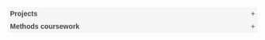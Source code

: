 <title>Portfolio</title>

<style>
.collapsible-container {
    width: 100%;
    max-width: 1900px;
    margin: 0 auto;
  }

  /* Media query for wider screens */
  @media screen and (min-width: 768px) {
    .collapsible-container {
      width: 90%;
    }
  }
.responsive-iframe-container {
    position: relative;
    padding-bottom: 56.25%; /* 16:9 aspect ratio */
    height: 0;
    overflow: hidden;
    left: 0;
    right: 0;
    top: 0;
    bottom: 0;
    margin: auto;
}

.responsive-iframe-container iframe {
    position: absolute;
    top: 0;
    left: 0;
    width: 65%;
    height: 65%;
    margin: auto;
}
  ul {
    list-style-type: disc;
    padding-left: 15px;
    font-size: 14px;
    line-height: 1.5;
  }

  li {
    margin-bottom: 10px;
  }
.collapsible {
  background-color: #f5f5f5;
  color: #444;
  cursor: pointer;
  padding: 5px;
  width: 100%;
  border: none;
  text-align: left;
  outline: none;
  font-size: 14px;
  transition: 0.4s;
  font-weight: bold;
}

.active, .collapsible:hover {
  background-color: #ddd;
}

.collapsible:after {
  content: '\002B';
  color: #777;
  font-weight: bold;
  float: right;
  margin-left: 5px;
}


.content {
  padding: 0 18px;
  display: none;
  overflow: hidden;
  background-color: white;
  border: 1px solid #ddd;
}
.image-container {
            display: flex;
  justify-content: center;
  align-items: center;
        }
.image-zoom {
    display: block;
    width: 75%;
    max-width: 100%;
    transition: transform .1s;
}
.image-container:hover .image-zoom {
    transform: scale(1.5);
    cursor: crosshair;
}
.iframe-container {
  display: flex;
  justify-content: center;
  align-items: center;
}
</style>

<button class="collapsible">Projects</button>

<div class="content">
  <p><ul>
  
  <button class="collapsible"><mark style="color:black;font-size:11px;background:#f5f5f5">USING TEXT DATA TO STUDY THE IMPACT OF NEWS SOURCE ON DISCOURSE</mark> <mark style="color:gray;font-size:11px;background:#f5f5f5">[NLP; ETL; LLM; TRANSFORMER MODELS; BIG DATA]</mark></button>

<div class="content">
  <p><ul>
 <h2 style="color:Black;font-size:18px;"> Main Contributions</h2>
 

<ul> 
<li> Extracted billions of tweets and replies from Twitter API using SQL, Python, and web scraping techniques </li>
<li> Transformed, cleansed, and normalized with Python, Pandas, and regular expressions </li>
<li> Optimized data collection and transformation tasks using parallel processing, indexing, and caching </li>
<li> Automated the data collection process to streamline data management processes for multiple collaborators  </li>
<li> Ensured data reliability and pipeline stability by developing logging and alerting mechanism to handle errors</li>
</ul>

 <h3 style="color:Black;font-size:18px;"> Summary</h3>

<p style="padding-left: 5px;">The purpose of this project was to explore the ways discourse varies dependent upon the news outlet reporting. To do so, we collected Tweets shared by news organizations and their replies dating back to 2017. The data collected yielded (soon to be published) insights into variations such as sentiment and similarity. It also invited the use of  techniques such as topic modeling and interrupted times series analyses surrounding the events of January 6, 2022. We sought to understand patterns related to the emotional charge and sentiment of text and how this varied across different news outlets and topics.</p>

 <h3 style="color:Black;font-size:18px;"> Methods</h3>

<p style="padding-left: 5px;"> My major contribution to this project was the development of a reliable ETL pipeline that enabled non-methods researchers to easily load and explore the data. To do so, I first created a a Python script to parse and normalize the data. This involved pagination to fetch large volumes of data and error handling to handle API rate limits and other potential issues. The data retrieved included tweet-level information, media-level information, and context annotations. Logging was implemented to track the progress of the script and help diagnose issues that may arise during the data collection process. The main function was to allow multiple users to divide the work and run the script in parallel without repetition. </p>

<p style="padding-left: 5px;"> I then developed a program that allowed users to automatically extract useful metrics from the data, store the cleansed data in a SQL database and prevent duplicate data processing. This program included preprocessing the text data with methods such as removing unnecessary characters, renaming columns, extracting links, tokenization, lemmatization and calculating various text-based metrics like average word length and total word count. Other features include an  unsupervised learning algorithm for obtaining vector representations of words and computing the subjectivity, polarity, and sentiment analysis scores for each tweet</p>

---
  </ul></p>
</div>


  <button class="collapsible"><mark style="color:black;font-size:11px;background:#f5f5f5">IDENTIFYING WHAT CONSTITUTES A POLITICAL ADVERTISEMENT </mark> <mark style="color:gray;font-size:11px;background:#f5f5f5">
[DATA ANALYSIS & VISUALIZTION; CONJOINT EXPERIMENT]</mark></button>


<div class="content">
  <ul>
 <h2 style="color:Black;font-size:18px;"> Main Contributions</h2>
<ul>
  <li>Collaborated with multidisciplinary team, providing insights and recommendations based on key findings</li>
<li>Conducted exploratory data analysis using data visualization tools such as ggplot2 and plotly</li>
<li> Identified experiment-breaking distribution error which necessitated reissuance </li>
<li>Implemented data transformation techniques including variable recoding, data aggregation, and normalization</li>
<li>Presented research findings in poster (displayed below) with visualizations, summary and Q & A at the Annual Conference for Political Methodology</li>

</ul>
<ul>
    <div class="image-container" id="imageContainer">
   <img src='images/poster.jpg' class="image-zoom" id="imageZoom">
 <div></ul>
        
 <h3 style="color:Black;font-size:18px;"> Summary</h3>


<p style="padding-left: 5px;"> In this project, we investigated  social media users' perceptions of digital political ads. We measured users' opinions on how platforms should design political ad UX and policies with the goal of establishing a baseline understanding of user opinions' including the permissibly of political ads and microtargeting, transparency in funding.</p>

<p style="padding-left: 5px;"> The primary objective of this research was to understand what factors of ads (and users themselves) may contribute to their perceptions of how `political' given digital ads are. To do this, we conducted a conjoint experiment asking respondents to compare artificial Facebook ads where we altered their source, content, and political orientation. This conjoint design allowed us to isolate the independent effects of each component on perceptions of the political.  </p>

<p style="padding-left: 5px;"> We also conducted a within-between experiment asking respondents to evaluate real ads drawn from the Facebook Ad Library (collected by co-author). In this portion of the project, we randomly assigned respondents' to view either a political or non-political advertisement and asked to rate how political they perceived it to be. Respondents rated multiple ads (within-subject variation) but the exact composition of the ads was randomized for each respondent (between-subject variation) </p>

<p style="padding-left: 5px;">Overall, our conjoint analysis strongly supported our original research hypotheses showing that the source, strength, and orientation of the message all matter. We found that candidate ads seem to be viewed as inherently political, in contrast to sources such as politically active companies and advocacy organizations, where message strength appears to matter far more in order for an ad to be considered political. This differs from our finding in the conjoint analysis, where ads from companies and advocacy organizations were viewed as equally political.</p>

 <h3 style="color:Black;font-size:18px;"> Methods</h3>
 
 <p style="padding-left: 5px;"> I was brought into this project after the research design and implementation stages of the surveys had taken place and tasked with the responsibility of maintaining and overseeing the data for a project. I quickly acquired a working understanding of the mathematical principles and methodologies behind conjoint experiments, a less-common analytical approach in my field. Upon examination of the data and methods, I identified discrepancies in the expected number of profiles, subsequently informing my collaborators of the error which had compromised the random assignment. Consequently, the survey distributor rectified the parameters and redistributed the survey, ensuring the project's successful progression. 

I implemented analyses in this project in R, using libraries such as dplyr, magrittr, and tidyverse to analyze political ad data and examine the impact of ad orientation on political preferences. I developed an R script to clean and process the data in order to create relevant variables and handle missingness. I implemented advanced data manipulation techniques and reshaped the datasets to make them more manageable for further analysis.</p>


 
 <p style="padding-left: 5px;"> I then conducted a comprehensive analysis on political advertisement data, encompassing four novel datasets. Utilizing weighted confidence intervals and an array of statistical techniques, I visualized the findings through point-range plots, effectively conveying the political nature of the ad content. Additionally, I carried out a follow-up study to further investigate the perceived political content of various advertisements, expanding the project's scope and providing a more in-depth understanding of the relationship between ad content and political affiliation.</p>



<p style="padding-left: 5px;">Across the two experiments, we found no evidence supporting our hypotheses. While Study 1 showed that corrective comments in the comments section effectively reduced misperceptions, culturally relevant corrections were not particularly effective among Latinos. In Study 2, we did not find evidence to support the hypothesis that culturally relevant comments are more effective in reducing misperceptions. Interestingly, the in-group corrections from those who were the target of misinformation were most effective among all participants in both experiments, which may suggest that members of out-groups defer to other ethnic groups when the misinformation does not relate to them. </p>


</div>
<button class="collapsible"><mark style="color:black;font-size:11px;background:#f5f5f5">MEASURING THE EFFICACY OF IN-GROUP CORRECTIONS</mark> <mark style="color:gray;font-size:11px;background:#f5f5f5">[EXPERIMENTAL DESIGN; DATA ANALYSIS & VISUALIZATION]</mark></button>
 <div class="content">
  <h3 style="color:Black;font-size:18px;"> Summary</h3>

  
<p style="padding-left: 5px;">This project aimed to investigate the effectiveness of corrective comments on social media in reducing misinformation, specifically examining the role of in-group and out-group members in promoting accurate beliefs. We hypothesized that comments from in-group members would be more effective in promoting accurate beliefs than comments from out-group members, particularly when the misinformation relates to the target's ethnic group. We also hypothesized that corrective comments from culturally relevant organizations would be more effective in reducing misperceptions.</p>

<ul>
    <div class="image-container" id="imageContainer">
   <img src='images/misinfo.png' class="image-zoom" id="imageZoom">
 <div></ul>

<p style="padding-left: 5px;">To test these hypotheses, we conducted three experiments. Participants were presented with fake Facebook posts containing misinformation targeting specific ethnic groups and were sorted into different conditions, including no misinformation post and no comments, misinformation post and no replies, misinformation post with in-group correction, and misinformation post with out-group correction. Before and after the treatment (misinformation post), participants were asked their belief in specific misinformation. The experiments relied on two survey waves that oversampled black (both surveys) and Latino (first survey only) respondents. Both experiments were sponsored by the Weidenbaum Center at Washington University in Saint Louis and distributed by NORC.</p>

<ul>
    <div class="image-container" id="imageContainer">
   <img src='images/misinfo3.png' class="image-zoom" id="imageZoom">
 <div></ul>

 <h3 style="color:Black;font-size:18px;"> Methods</h3>
 
<p style="padding-left: 5px;">In this project, I used the programming language R and used several packages (readr, dplyr, magrittr, knitr, ggplot2, labelled, haven, tidyverse, OneR, texreg, and weights) to perform data analysis. To analyze the data, I used techniques such as weighted means, confidence intervals, and linear regression. After manipulating the data to create new variables, I used regression models to examine the impact of treatments (or lack thereof) on different racial and ethnic groups' susceptibility to misinformation. I also created tables that displayed estimates, standard errors, and confidence intervals for different treatments and racial/ethnic groups. </p>

</div>
<button class="collapsible"><mark style="color:black;font-size:11px;background:#f5f5f5">IMPLEMENTING LARGE SCALE SURVEY EXPERIMENTS </mark> <mark style="color:gray;font-size:11px;background:#f5f5f5"> [RESEARCH DESIGN; SURVEY CREATION & IMPLEMENTATION; PUBLICATION] </mark></button>

<div class="content">
  <p><ul>
 <h2 style="color:Black;font-size:18px;"> Main Contributions</h2>
<ul >
    <li>Formulated a compelling hypothesis on motivated reasoning and logical argument evaluation in political science</li>
  <li>Designed 2 large-n survey experiments generating a robust and insightful data set</li>
  <li>Secured ethics approval, upholding the highest research standards</li>
  <li>Conducted advanced data analysis with R packages, revealing key insights on argument evaluation and objectivity interventions</li>
  </ul></p>
  
 <h3 style="color:Black;font-size:18px;"> Summary</h3>

<p style="padding-left: 5px;">This data science project investigated the influence of motivated reasoning on individuals' evaluation of logical arguments, addressing three key questions:
<p style="padding-left: 10px;">1. Can individuals distinguish between strong (logically consistent) and weak (logically flawed) arguments?
2. Are evaluations of argument quality biased by individuals' pre-existing beliefs?
3. Can biases in argument evaluation be mitigated by priming the competing goal of objectivity?</p>

<p style="padding-left: 5px;">Utilizing R and I designed and conducted two large-n survey experiments, finding that individuals can distinguish between strong and weak arguments, but exhibit a bias favoring statements aligned with their preferences. This bias persisted across strong and weak arguments, political and non-political topics, and multiple issue areas.</p>
<div class="responsive-iframe-container">
<iframe src="images/typ.pdf" frameborder="0" allowfullscreen>></iframe>
</div>
 
<p style="padding-left: 5px;">The project also evaluated the effectiveness of priming objectivity goals in reducing biases in argument evaluation. The first study suggested potential improvements in weak argument evaluation accuracy, while the second study showed no measurable effect.</p>



<p style="padding-left: 5px;">This research revealed the pervasiveness of argument congruency bias and demonstrated that individuals' biases influence, but do not entirely overwhelm, their ability to accurately rate argument quality. By exploring the potential of priming objectivity as an intervention, this project contributed valuable insights into argument evaluation and strategies for reducing.
</p>
</div>

 
<button class="collapsible"><mark style="color:black;font-size:11px;background:#f5f5f5">INTRODUCTION TO PYTHON FOR PUBLIC HEALTH MASTERS' </mark> <mark style="color:gray;font-size:11px;background:#f5f5f5"> [INSTRUCTION; MACHINE LEARNING; NLP; OOP; DATA VISUALIZATION] </mark></button>
<div class="content">
  <p><ul>
 <h2 style="color:Black;font-size:16px;"> Main Contributions</h2>
<ul > 
<li>Designed and implemented a beginner-friendly curriculum, tailored for students with no prior programming experience.</li>
<li>Fostered an engaging and collaborative learning atmosphere by utilizing GitHub Classroom, Jupyter Lab, and the univeristy's LMS.</li>

<div class="responsive-iframe-container">
<iframe src="https://domlockett.github.io/website/Lecture1.3_Activity0-0.slides.html#/
" frameborder="0" allowfullscreen>></iframe>
</div>

<li>Facilitated student comprehension by providing real-world examples with publicly available data.</li>
<li>Conducted in-class lectures, live coding sessions, and hands-on programming exercises to facilitate student learning</li>
<li>Provided personalized feedback and support to students to enhance their comprehension and performance</li>
<li>Developed and administered quizzes and assignments to evaluate student progress and adjust teaching strategies</li>



<div class="responsive-iframe-container">
<iframe src="https://nbviewer.org/github/domlockett91/github.io/blob/master/Final-Assignment.ipynb" frameborder="0" allowfullscreen>></iframe>
</div>
</ul>  
  
  </ul></p>
</div>

  </ul></p>
</div>

<button class="collapsible">Methods coursework</button>

<div class="content">
  <p><ul>
  <li><strong>Quantitative political methodology II</strong> (2019)<br>
  <p style="padding-left: 20px;">Taught by Jacob Montgomery (advisor). Primary materials: <i> Linear Models with R</i> (Julian Faraway). Required.<br>
  This is a second course in political methodology covering advanced methods of statistical analysis for political and other social scientists. Covers maximum likelihood estimation for various cross-sectional, time series, and measurement models.</li>
  <div class="iframe-container">
<iframe src="methods.pdf" frameborder="0" width="40%" height="40%"></iframe>
</div>
  
  <li><strong>Computational social science</strong> (2019)<br>
  <p style="padding-left: 20px;">Taught by Christopher Lucas.<br> Primary materials: <i> Pattern Recognition and Machine Learning</i> (Christopher Bishop);<i> A Course in Machine Learning</i>  (Hal Daumé); <i>The Elements of Statistical Learning: Data Mining, Inference, and Prediction</i>  (Jerome Friedman, Trevor Hastie, Robert Tibshirani).<br>
This coursed focused on exposing us to different types of data; including networks; text; audio; images; and videos. We began with a mechanistic approaches to supervised and unsupervised learning, then moved to statistical inference with probabilistic interpretations.</li></p>
  
  <li><strong>Maximum likelihood estimation</strong> (2019)<br>
  <p style="padding-left: 20px;">Taught by Julia Park.<br>
  This course focused on generalized linear model estimation. We had practical exposure to link functions for a number of models including multinomial and unordered models; ordered outcome models; duration models; count models etc.</li>
  
  <li><strong>Causal inference</strong> (2018)<br>
  <p style="padding-left: 20px;">Taught by Julia Park.<br>
  This coursed aimed to introduce theoretical frameworks for causality and the empirical tools used in the estimation of causal effects. This class had us learn and apply skills related to outcomes; causal graphs; experiments; matching; regression; difference-in-differences; instrumental variables; sensitivity analysis; regression discontinuity etc.</li>
  
  <li><strong>Applied statistical programming</strong> (2018)<br>
  <p style="padding-left: 20px;">Taught by Jacob Montgomery (advisor). Primary materials: <i> R for dummies</i> (de Vries and Meys); <i>Advanced R</i> (Hadley Wickham).<br>
  This course aimed to build our skill in programming (R) and expose us to the underpinnings of object-oriented programming. Focused on teaching foundational meta-skills from computer science and statistics such as structures; control/flow; functions; version control/documentation; classes and methods; apply/parallel; debugging and creating packages.</li>
  
  <li><strong>Theories of Individual and Collective Choice I</strong> (2018)<br>
  <p style="padding-left: 20px;">Taught by Keith Schnakenberg. Primary materials: <i> Game Theory: An Introduction</i> (Steven Tadelis). Required.<br>
  This class was in an introduction to rational choice theory and exposed us to spatial theory of electoral competition; cooperative game theory; and general equilibrium theory.</li>
  
  <li><strong>Quantitative political methodology I</strong> (2018)<br>
<p style="padding-left: 20px;">Taught by Guillermo Rosas. Primary materials: <i> Linear Models with R </i>(Julian Faraway). Required.<br>
  This course explored the fundamentals of linear regression models in both scalar and matrix form. Problem sets focused on estimation; inference; specification; diagnostic tools; data management; statistical computation.</li>
  
  <li><strong>Mathematical modeling</strong> (2017)<br>
  <p style="padding-left: 20px;">Taught by Randy Calvert. Primary materials: <i>Mathematics for Economists</i> (Pemberton and Rau). Required.<br>
  This course covered single-variable calculus and portions of multi-variate calculus, linear algebra, and probability theory exposing us to topics including sets and relations; probability; differential calculus and optimization; difference equations; and linear algebra.</li></p>
  
  <li><strong>Research design</strong> (2017)<br>
 <p style="padding-left: 20px;"> Taught by Matt Gabel. Primary materials: <i> Political Science and the Logic of Representations</i> (Kevin A. Clarke, David M. Primo); <i>The logic of real arguments</i> (Alec Fisher). Required.<br>
  This course focused on the philosophy of science and its implications for and applications in political science research. The course had three parts:  examining the nature of scientific knowledge and scientific progress; considering how scientific principles of defining, evaluating, and developing knowledge can be applied to understanding political phenomena; identifying standards for evaluation and making good social scientific arguments and explanations.</li>
  



<script>
var coll = document.getElementsByClassName("collapsible");
var i;

for (i = 0; i < coll.length; i++) {
  coll[i].addEventListener("click", function() {
    this.classList.toggle("active");
    var content = this.nextElementSibling;
    if (content.style.display === "block") {
      content.style.display = "none";
    } else {
      content.style.display = "block";
    }
  });
}


</script> 
